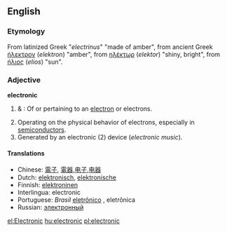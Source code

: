 ==English==

{{rank|account|party|sight|455|electronic|sea|necessary|idea}}
===Etymology===
From latinized Greek "''electrinus''" "made of amber", from ancient Greek  [[ήλεκτρον]] (''elektron'') "amber", from [[ηλέκτωρ]] (''elektor'') "shiny, bright", from [[ήλιος]] (''elios'') "sun".

===Adjective===
'''electronic'''

# {{physics}} & {{chemistry}}: Of or pertaining to an [[electron]] or electrons.
# Operating on the physical behavior of electrons, especially in [[semiconductor]]s.
# Generated by an electronic (2) device (''electronic music'').

====Translations====
*Chinese: [[電子]], [[電器]],[[电子]],[[电器]]
*Dutch: [[elektronisch]], [[elektronische]]
*Finnish: [[elektroninen]]
*Interlingua: electronic
*Portuguese: ''Brasil'' [[eletrônico]] {{m}}, eletrônica {{f}}
*Russian: [[электронный]]
[[el:Electronic]]
[[hu:electronic]]
[[pl:electronic]]